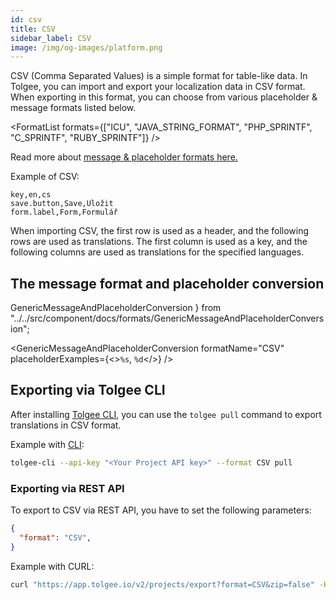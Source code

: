 ```yaml
---
id: csv
title: CSV
sidebar_label: CSV
image: /img/og-images/platform.png
---
```


CSV (Comma Separated Values) is a simple format for table-like data. In Tolgee, you can import and export your localization data in CSV format.
When exporting in this format, you can choose from various placeholder & message formats listed below.


<FormatList formats={["ICU", "JAVA_STRING_FORMAT", "PHP_SPRINTF", "C_SPRINTF", "RUBY_SPRINTF"]} />

Read more about [message & placeholder formats here.](./message_placeholder_format.mdx)

Example of CSV:

```csv title="exported.csv"
key,en,cs
save.button,Save,Uložit
form.label,Form,Formulář
```

When importing CSV, the first row is used as a header, and the following rows are used as translations. The first column is used as a key, and the following columns are used as translations for the specified languages.

## The message format and placeholder conversion
  GenericMessageAndPlaceholderConversion
} from "../../src/component/docs/formats/GenericMessageAndPlaceholderConversion";

<GenericMessageAndPlaceholderConversion formatName="CSV"
                                        placeholderExamples={<><code>%s</code>, <code>%d</code></>} />

## Exporting via Tolgee CLI

After installing [Tolgee CLI](/tolgee-cli/installation), you can use the `tolgee pull` command to export translations in CSV format.

Example with [CLI](/tolgee-cli):
```bash
tolgee-cli --api-key "<Your Project API key>" --format CSV pull
```

### Exporting via REST API

To export to CSV via REST API, you have to set the following parameters:
```json
{
  "format": "CSV",
}
```

Example with CURL:
```bash
curl "https://app.tolgee.io/v2/projects/export?format=CSV&zip=false" -H "X-API-Key: <Your Project API key>" --output exported.csv
```


<Importing />

